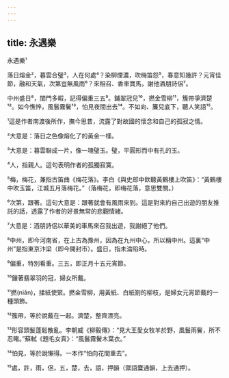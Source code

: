 ```yaml
---
---
---
```

title: 永遇樂
---




永遇樂¹

落日熔金²，暮雲合璧³，人在何處⁴？染柳煙濃，吹梅笛怨⁵，春意知幾許？元宵佳節，融和天氣，次第豈無風雨⁶？來相召、香車寶馬，謝他酒朋詩侶⁷。

中州盛日⁸，閨門多暇，記得偏重三五⁹。鋪翠冠兒¹⁰，撚金雪柳¹¹，簇帶爭濟楚¹²。如今憔悴，風鬟霧鬢¹³，怕見夜間出去¹⁴。不如向、簾兒底下，聽人笑語¹⁵。

¹這是作者南渡後所作，撫今思昔，流露了對故國的懷念和自己的孤寂之情。

²大意是：落日之色像熔化了的黃金一樣。

³大意是：暮雲聯成一片，像一塊璧玉。璧，平圓形而中有孔的玉。

⁴人，指親人。這句表明作者的孤獨寂寞。

⁵梅，梅花，兼指古笛曲《梅花落》。李白《與史郎中欽聽黃鶴樓上吹笛》：“黃鶴樓中吹玉笛，江城五月落梅花。”（落梅花，即梅花落，意思雙關。）

⁶次第，跟著。這句大意是：跟著就會有風雨來到。這是對來約自己出遊的朋友推託的話，透露了作者的好景無常的悲觀情緒。

⁷大意是：酒朋詩侶以華美的車馬來召我出遊，我謝絕了他們。

⁸中州，即今河南省，在上古為豫州，因為在九州中心，所以稱中州。這裏“中州”是指東京汴梁（即今開封市）。盛日，指未淪陷時。

⁹偏重，特別看重。三五，即正月十五元宵節。

¹⁰鑲著翡翠羽的冠，婦女所戴。

¹¹撚(niǎn)，揉紙使緊。撚金雪柳，用黃紙、白紙劄的柳枝，是婦女元宵節戴的一種頭飾。

¹²簇帶，等於說戴在一起。濟楚，整齊漂亮。

¹³形容頭髮蓬鬆散亂。李朝威《柳毅傳》：“見大王愛女牧羊於野，風鬟雨鬢，所不忍睹。”蘇軾《題毛女真》：“風鬟霧鬢木葉衣。”

¹⁴怕見，等於說懶得。一本作“怕向花間重去”。

¹⁵處，許，雨，侶，五，楚，去，語，押韻（禦語麌通韻，上去通押）。